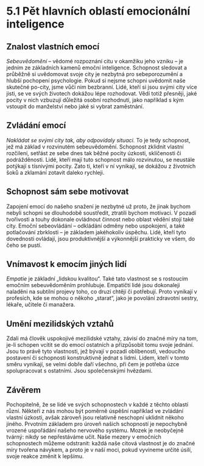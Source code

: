 # 5.1 Pět hlavních oblastí emocionální inteligence

## Znalost vlastních emocí

*Sebeuvědomění* – vědomé rozpoznání citu v okamžiku jeho vzniku – je jedním ze základních kamenů emoční inteligence. Schopnost sledovat a průběžně si uvědomovat svoje city je nezbytná pro sebeporozumění a hlubší pochopení psychologie. Pokud si nejsme schopni uvědomit naše skutečné po-city, jsme vůči nim bezbranní. Lidé, kteří si jsou svými city více jisti, se ve svých životech dokážou lépe rozhodovat. Vědí totiž přesněji, jaké pocity v nich vzbuzují důležitá osobní rozhodnutí, jako například s kým vstoupit do manželství nebo jaké si vybrat zaměstnání.

## Zvládání emocí

*Nakládat se svými city tak, aby odpovídaly situaci.* To je tedy schopnost, jež má základ v rozvinutém sebeuvědomění. Schopnost zklidnit vlastní rozčilení, setřást ze sebe dnes tak běžné pocity úzkosti, sklíčenosti či podrážděnosti. Lidé, kteří mají tuto schopnost málo rozvinutou, se neustále potýkají s tísnivými pocity. Zato ti, kteří v ní vynikají, se dokážou z životních šoků a zklamání zotavit daleko rychleji.

## Schopnost sám sebe motivovat

Zapojení emocí do našeho snažení je nezbytné už proto, že jinak bychom nebyli schopni se dlouhodobě soustředit, ztratili bychom motivaci. V pozadí tvořivosti a touhy dokonale ovládnout činnost nebo oblast vědění stojí také city. Emoční sebeovládání – odkládání odměny nebo uspokojení, a také potlačování zbrklosti – je základem jakéhokoliv úspěchu. Lidé, kteří tyto dovednosti ovládají, jsou produktivnější a výkonnější prakticky ve všem, do čeho se pustí.

## Vnímavost k emocím jiných lidí

*Empatie* je základní „lidskou kvalitou“. Také tato vlastnost se s rostoucím emočním sebeuvědoměním prohlubuje. Empatičtí lidé jsou dokonaleji naladěni na subtilní projevy toho, co druzí chtějí či potřebují. Proto vynikají v profesích, kde se mohou o někoho „starat“, jako je povolání zdravotní sestry, lékaře, učitele či manažera.

## Umění mezilidských vztahů

Zdali má člověk uspokojivé mezilidské vztahy, závisí do značné míry na tom, je-li schopen vcítit se do emocí ostatních a přizpůsobit tomu svoje jednání. Jsou to právě tyto vlastnosti, jež bývají v pozadí oblíbenosti, vedoucího postavení či schopnosti konstruktivně jednat s lidmi. Lidem, kteří v tomto směru vynikají, se velmi dobře daří všechno, při čem je potřeba úzce spolupracovat s ostatními. Jsou společenskými hvězdami.

## Závěrem

Pochopitelně, že se lidé ve svých schopnostech v každé z těchto oblastí různí. Někteří z nás mohou být poměrně úspěšní například ve zvládání vlastní úzkosti, avšak zároveň jsou relativně neschopní uklidnit někoho jiného. Prvotním základem pro úroveň našich schopností je nepochybně vrozené uspořádání našeho nervového systému. Mozek je neobyčejně tvárný: nikdy se nepřestáváme učit. Naše mezery v emočních schopnostech můžeme odstranit: každá naše citová vlastnost je do značné míry tvořena návykem, a proto je v naší moci, pokud vyvineme určité úsilí, svoje reakce změnit k lepšímu.